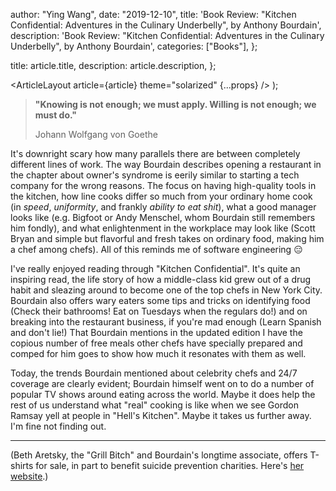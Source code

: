 
  author: "Ying Wang",
  date: "2019-12-10",
  title:
    'Book Review: "Kitchen Confidential: Adventures in the Culinary Underbelly", by Anthony Bourdain',
  description:
    'Book Review: "Kitchen Confidential: Adventures in the Culinary Underbelly", by Anthony Bourdain',
  categories: ["Books"],
};

  title: article.title,
  description: article.description,
};

  <ArticleLayout article={article} theme="solarized" {...props} />
);

> **"Knowing is not enough; we must apply. Willing is not enough; we must do."**
>
> Johann Wolfgang von Goethe

It's downright scary how many parallels there are between completely different
lines of work. The way Bourdain describes opening a restaurant in the chapter
about owner's syndrome is eerily similar to starting a tech company for the
wrong reasons. The focus on having high-quality tools in the kitchen, how line
cooks differ so much from your ordinary home cook (in _speed_, _uniformity_, and
frankly _ability to eat shit_), what a good manager looks like (e.g. Bigfoot or
Andy Menschel, whom Bourdain still remembers him fondly), and what enlightenment
in the workplace may look like (Scott Bryan and simple but flavorful and fresh
takes on ordinary food, making him a chef among chefs). All of this reminds me
of software engineering :expressionless:

I've really enjoyed reading through "Kitchen Confidential". It's quite an
inspiring read, the life story of how a middle-class kid grew out of a drug
habit and sleazing around to become one of the top chefs in New York City.
Bourdain also offers wary eaters some tips and tricks on identifying food (Check
their bathrooms! Eat on Tuesdays when the regulars do!) and on breaking into the
restaurant business, if you're mad enough (Learn Spanish and don't lie!) That
Bourdain mentions in the updated edition I have the copious number of free meals
other chefs have specially prepared and comped for him goes to show how much it
resonates with them as well.

Today, the trends Bourdain mentioned about celebrity chefs and 24/7 coverage are
clearly evident; Bourdain himself went on to do a number of popular TV shows
around eating across the world. Maybe it does help the rest of us understand
what "real" cooking is like when we see Gordon Ramsay yell at people in "Hell's
Kitchen". Maybe it takes us further away. I'm fine not finding out.

---

(Beth Aretsky, the "Grill Bitch" and Bourdain's longtime associate, offers
T-shirts for sale, in part to benefit suicide prevention charities. Here's [her
website](https://grillbitch.org/).)

